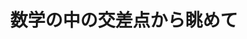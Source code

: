 ﻿---
title: "数学の中の交差点から眺めて"
category: "理学院"
vol: 25
interviewee: "盛田 健彦 "
url: ""
tags: ["数学","ひと","交差"]
pdf: "25-5.pdf"
career: ""
preface: "ひとくちに数学といってもその中には様々な分野があるが、盛田先生が研究なさっているのはエルゴード理論という分野である。この分野は“数学の中の交差点”と言われたほど、他の様々な分野に関係しているのだという。いったいどのような分野なのだろうか。"
---
